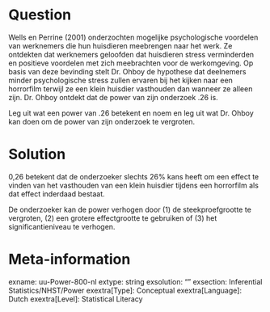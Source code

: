 Question
========
Wells en Perrine (2001) onderzochten mogelijke psychologische voordelen van werknemers die hun huisdieren meebrengen naar het werk. Ze ontdekten dat werknemers geloofden dat huisdieren stress verminderden en positieve voordelen met zich meebrachten voor de werkomgeving. Op basis van deze bevinding stelt Dr. Ohboy de hypothese dat deelnemers minder psychologische stress zullen ervaren bij het kijken naar een horrorfilm terwijl ze een klein huisdier vasthouden dan wanneer ze alleen zijn. Dr. Ohboy ontdekt dat de power van zijn onderzoek .26 is.

Leg uit wat een power van .26 betekent en noem en leg uit wat Dr. Ohboy kan doen om de power van zijn onderzoek te vergroten.
  

Solution
========
  
0,26 betekent dat de onderzoeker slechts 26% kans heeft om een effect te vinden van het vasthouden van een klein huisdier tijdens een horrorfilm als dat effect inderdaad bestaat.

De onderzoeker kan de power verhogen door (1) de steekproefgrootte te vergroten, (2) een grotere effectgrootte te gebruiken of (3) het significantieniveau te verhogen.

Meta-information
================
exname: uu-Power-800-nl
extype: string
exsolution: ""
exsection: Inferential Statistics/NHST/Power
exextra[Type]: Conceptual
exextra[Language]: Dutch
exextra[Level]: Statistical Literacy
